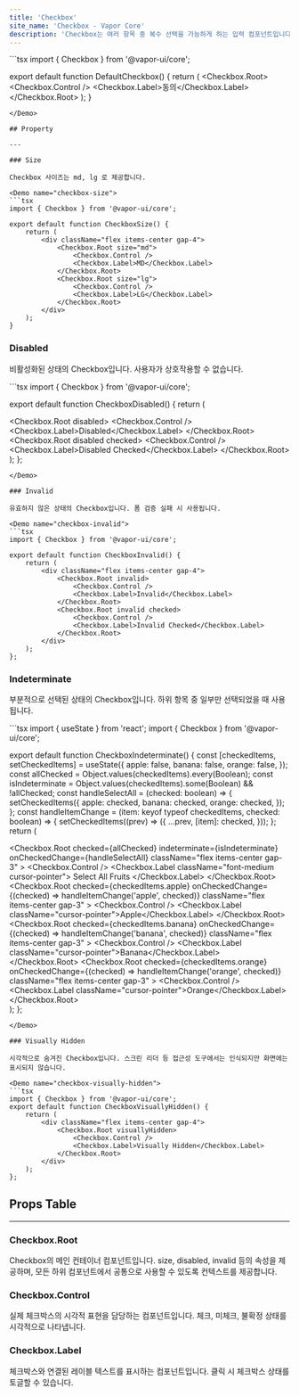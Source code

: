```yaml
---
title: 'Checkbox'
site_name: 'Checkbox - Vapor Core'
description: 'Checkbox는 여러 항목 중 복수 선택을 가능하게 하는 입력 컴포넌트입니다.'
---
```


<Demo name="default-checkbox">
```tsx
import { Checkbox } from '@vapor-ui/core';

export default function DefaultCheckbox() {
    return (
        <Checkbox.Root>
            <Checkbox.Control />
            <Checkbox.Label>동의</Checkbox.Label>
        </Checkbox.Root>
    );
}
```
</Demo>

## Property

---

### Size

Checkbox 사이즈는 md, lg 로 제공합니다.

<Demo name="checkbox-size">
```tsx
import { Checkbox } from '@vapor-ui/core';

export default function CheckboxSize() {
    return (
        <div className="flex items-center gap-4">
            <Checkbox.Root size="md">
                <Checkbox.Control />
                <Checkbox.Label>MD</Checkbox.Label>
            </Checkbox.Root>
            <Checkbox.Root size="lg">
                <Checkbox.Control />
                <Checkbox.Label>LG</Checkbox.Label>
            </Checkbox.Root>
        </div>
    );
}
```
</Demo>

### Disabled

비활성화된 상태의 Checkbox입니다. 사용자가 상호작용할 수 없습니다.

<Demo name="checkbox-disabled">
```tsx
import { Checkbox } from '@vapor-ui/core';

export default function CheckboxDisabled() {
    return (
        <div className="flex items-center gap-4">
            <Checkbox.Root disabled>
                <Checkbox.Control />
                <Checkbox.Label>Disabled</Checkbox.Label>
            </Checkbox.Root>
            <Checkbox.Root disabled checked>
                <Checkbox.Control />
                <Checkbox.Label>Disabled Checked</Checkbox.Label>
            </Checkbox.Root>
        </div>
    );
};
```
</Demo>

### Invalid

유효하지 않은 상태의 Checkbox입니다. 폼 검증 실패 시 사용됩니다.

<Demo name="checkbox-invalid">
```tsx
import { Checkbox } from '@vapor-ui/core';

export default function CheckboxInvalid() {
    return (
        <div className="flex items-center gap-4">
            <Checkbox.Root invalid>
                <Checkbox.Control />
                <Checkbox.Label>Invalid</Checkbox.Label>
            </Checkbox.Root>
            <Checkbox.Root invalid checked>
                <Checkbox.Control />
                <Checkbox.Label>Invalid Checked</Checkbox.Label>
            </Checkbox.Root>
        </div>
    );
};
```
</Demo>

### Indeterminate

부분적으로 선택된 상태의 Checkbox입니다. 하위 항목 중 일부만 선택되었을 때 사용됩니다.

<Demo name="checkbox-indeterminate">
```tsx
import { useState } from 'react';
import { Checkbox } from '@vapor-ui/core';

export default function CheckboxIndeterminate() {
    const [checkedItems, setCheckedItems] = useState({
        apple: false,
        banana: false,
        orange: false,
    });
    const allChecked = Object.values(checkedItems).every(Boolean);
    const isIndeterminate = Object.values(checkedItems).some(Boolean) && !allChecked;
    const handleSelectAll = (checked: boolean) => {
        setCheckedItems({
            apple: checked,
            banana: checked,
            orange: checked,
        });
    };
    const handleItemChange = (item: keyof typeof checkedItems, checked: boolean) => {
        setCheckedItems((prev) => ({
            ...prev,
            [item]: checked,
        }));
    };
    return (
        <div className="space-y-3">
            <Checkbox.Root
                checked={allChecked}
                indeterminate={isIndeterminate}
                onCheckedChange={handleSelectAll}
                className="flex items-center gap-3"
            >
                <Checkbox.Control />
                <Checkbox.Label className="font-medium cursor-pointer">
                    Select All Fruits
                </Checkbox.Label>
            </Checkbox.Root>
            <div className="ml-6 space-y-2">
                <Checkbox.Root
                    checked={checkedItems.apple}
                    onCheckedChange={(checked) => handleItemChange('apple', checked)}
                    className="flex items-center gap-3"
                >
                    <Checkbox.Control />
                    <Checkbox.Label className="cursor-pointer">Apple</Checkbox.Label>
                </Checkbox.Root>
                <Checkbox.Root
                    checked={checkedItems.banana}
                    onCheckedChange={(checked) => handleItemChange('banana', checked)}
                    className="flex items-center gap-3"
                >
                    <Checkbox.Control />
                    <Checkbox.Label className="cursor-pointer">Banana</Checkbox.Label>
                </Checkbox.Root>
                <Checkbox.Root
                    checked={checkedItems.orange}
                    onCheckedChange={(checked) => handleItemChange('orange', checked)}
                    className="flex items-center gap-3"
                >
                    <Checkbox.Control />
                    <Checkbox.Label className="cursor-pointer">Orange</Checkbox.Label>
                </Checkbox.Root>
            </div>
        </div>
    );
};
```
</Demo>

### Visually Hidden

시각적으로 숨겨진 Checkbox입니다. 스크린 리더 등 접근성 도구에서는 인식되지만 화면에는 표시되지 않습니다.

<Demo name="checkbox-visually-hidden">
```tsx
import { Checkbox } from '@vapor-ui/core';
export default function CheckboxVisuallyHidden() {
    return (
        <div className="flex items-center gap-4">
            <Checkbox.Root visuallyHidden>
                <Checkbox.Control />
                <Checkbox.Label>Visually Hidden</Checkbox.Label>
            </Checkbox.Root>
        </div>
    );
};
```

</Demo>

## Props Table

---

### Checkbox.Root

Checkbox의 메인 컨테이너 컴포넌트입니다. size, disabled, invalid 등의 속성을 제공하며, 모든 하위 컴포넌트에서 공통으로 사용할 수 있도록 컨텍스트를 제공합니다.

<ComponentPropsTable file="checkbox" section="props" />

### Checkbox.Control

실제 체크박스의 시각적 표현을 담당하는 컴포넌트입니다. 체크, 미체크, 불확정 상태를 시각적으로 나타냅니다.

<ComponentPropsTable file="checkbox" section="controlProps" />

### Checkbox.Label

체크박스와 연결된 레이블 텍스트를 표시하는 컴포넌트입니다. 클릭 시 체크박스 상태를 토글할 수 있습니다.

<ComponentPropsTable file="checkbox" section="labelProps" />
